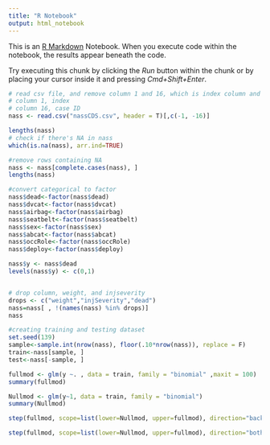 ```yaml
---
title: "R Notebook"
output: html_notebook
---
```


This is an [R Markdown](http://rmarkdown.rstudio.com) Notebook. When you execute code within the notebook, the results appear beneath the code. 

Try executing this chunk by clicking the *Run* button within the chunk or by placing your cursor inside it and pressing *Cmd+Shift+Enter*. 

```r
# read csv file, and remove column 1 and 16, which is index column and ID
# column 1, index
# column 16, case ID
nass <- read.csv("nassCDS.csv", header = T)[,c(-1, -16)]

lengths(nass)
# check if there's NA in nass
which(is.na(nass), arr.ind=TRUE)


```


```r
#remove rows containing NA
nass <- nass[complete.cases(nass), ]
lengths(nass)
```

```r
#convert categorical to factor
nass$dead<-factor(nass$dead) 
nass$dvcat<-factor(nass$dvcat)
nass$airbag<-factor(nass$airbag)
nass$seatbelt<-factor(nass$seatbelt)
nass$sex<-factor(nass$sex)
nass$abcat<-factor(nass$abcat)
nass$occRole<-factor(nass$occRole)
nass$deploy<-factor(nass$deploy)

nass$y <- nass$dead
levels(nass$y) <- c(0,1)


# drop column, weight, and injseverity
drops <- c("weight","injSeverity","dead")
nass=nass[ , !(names(nass) %in% drops)]
nass

```
```r
#creating training and testing dataset
set.seed(139)
sample<-sample.int(nrow(nass), floor(.10*nrow(nass)), replace = F)
train<-nass[sample, ]
test<-nass[-sample, ]
```





```r
fullmod <- glm(y ~. , data = train, family = "binomial" ,maxit = 100)
summary(fullmod)
```
```r
Nullmod <- glm(y~1, data = train, family = "binomial")
summary(Nullmod)
```
```r
step(fullmod, scope=list(lower=Nullmod, upper=fullmod), direction="backward")
```

```r
step(fullmod, scope=list(lower=Nullmod, upper=fullmod), direction="both")
```

